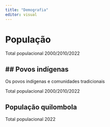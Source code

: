 ```yaml
---
title: "Demografia"
editor: visual
---
```


# População

Total populacional 2000/2010/2022

## \## Povos indígenas

Os povos indígenas e comunidades tradicionais

Total populacional 2000/2010/2022

##  População quilombola

Total populacional 2022
